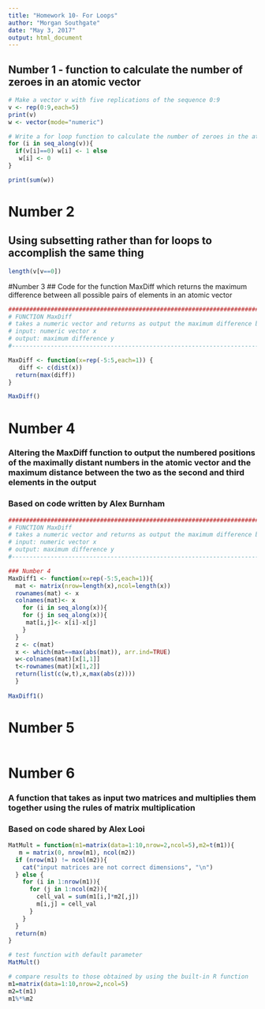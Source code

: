 ```yaml
---
title: "Homework 10- For Loops"
author: "Morgan Southgate"
date: "May 3, 2017"
output: html_document
---
```


## Number 1 - function to calculate the number of zeroes in an atomic vector 
```r
# Make a vector v with five replications of the sequence 0:9
v <- rep(0:9,each=5)
print(v)
w <- vector(mode="numeric")

# Write a for loop function to calculate the number of zeroes in the atomic vector v
for (i in seq_along(v)){
  if(v[i]==0) w[i] <- 1 else
   w[i] <- 0
}

print(sum(w))
```

# Number 2
## Using subsetting rather than for loops to accomplish the same thing
```r
length(v[v==0])
```

#Number 3
## Code for the function MaxDiff which returns the maximum difference between all possible pairs of elements in an atomic vector 
```r
####################################################################################
# FUNCTION MaxDiff
# takes a numeric vector and returns as output the maximum difference between all possible pairs of elements
# input: numeric vector x
# output: maximum difference y
#----------------------------------------------------------------------------------

MaxDiff <- function(x=rep(-5:5,each=1)) {
   diff <- c(dist(x))
  return(max(diff))
}

MaxDiff()
```

# Number 4 
### Altering the MaxDiff function to output the numbered positions of the maximally distant numbers in the atomic vector and the maximum distance between the two as the second and third elements in the output
### Based on code written by Alex Burnham
```r
####################################################################################
# FUNCTION MaxDiff
# takes a numeric vector and returns as output the maximum difference between all possible pairs of elements
# input: numeric vector x
# output: maximum difference y
#----------------------------------------------------------------------------------

### Number 4
MaxDiff1 <- function(x=rep(-5:5,each=1)){
  mat <- matrix(nrow=length(x),ncol=length(x))
  rownames(mat) <- x
  colnames(mat)<- x
    for (i in seq_along(x)){
    for (j in seq_along(x)){
     mat[i,j]<- x[i]-x[j]
    }
  }
  z <- c(mat)
  x <- which(mat==max(abs(mat)), arr.ind=TRUE)
  w<-colnames(mat)[x[1,1]]
  t<-rownames(mat)[x[1,2]]
  return(list(c(w,t),x,max(abs(z))))
  }
   
MaxDiff1() 
```

# Number 5
```r

```

# Number 6
### A function that takes as input two matrices and multiplies them together using the rules of matrix multiplication
### Based on code shared by Alex Looi
```r
MatMult = function(m1=matrix(data=1:10,nrow=2,ncol=5),m2=t(m1)){
   m = matrix(0, nrow(m1), ncol(m2))
  if (nrow(m1) != ncol(m2)){
    cat("input matrices are not correct dimensions", "\n")
  } else {
    for (i in 1:nrow(m1)){
      for (j in 1:ncol(m2)){
        cell_val = sum(m1[i,]*m2[,j])
        m[i,j] = cell_val
      }
    }
  }
  return(m)
}

# test function with default parameter
MatMult()

# compare results to those obtained by using the built-in R function
m1=matrix(data=1:10,nrow=2,ncol=5)
m2=t(m1)
m1%*%m2
```














